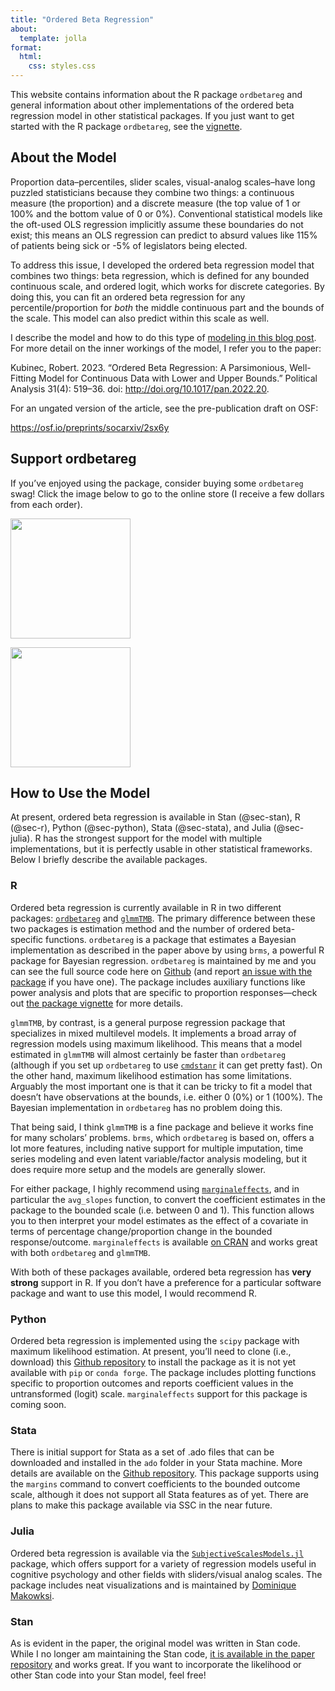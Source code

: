 ```yaml
---
title: "Ordered Beta Regression"
about:
  template: jolla
format:
  html:
    css: styles.css
---
```


This website contains information about the R package `ordbetareg` and general information about other implementations of the ordered beta regression model in other statistical packages. If you just want to get started with the R package `ordbetareg`, see the [vignette](vignettes/package_introduction.html).

## About the Model

Proportion data--percentiles, slider scales, visual-analog scales--have long puzzled statisticians because they combine two things: a continuous measure (the proportion) and a discrete measure (the top value of 1 or 100% and the bottom value of 0 or 0%). Conventional statistical models like the oft-used OLS regression implicitly assume these boundaries do not exist; this means an OLS regression can predict to absurd values like 115% of patients being sick or -5% of legislators being elected.

To address this issue, I developed the ordered beta regression model that combines two things: beta regression, which is defined for any bounded continuous scale, and ordered logit, which works for discrete categories. By doing this, you can fit an ordered beta regression for any percentile/proportion for *both* the middle continuous part and the bounds of the scale. This model can also predict within this scale as well.

I describe the model and how to do this type of [modeling in this blog post](https://www.robertkubinec.com/post/limited_dvs/). For more detail on the inner workings of the model, I refer you to the paper:

Kubinec, Robert. 2023. “Ordered Beta Regression: A Parsimonious, Well-Fitting Model for Continuous Data with Lower and Upper Bounds.” Political Analysis 31(4): 519–36. doi: <http://doi.org/10.1017/pan.2022.20>.

For an ungated version of the article, see the pre-publication draft on OSF:

<https://osf.io/preprints/socarxiv/2sx6y>

## Support ordbetareg

If you've enjoyed using the package, consider buying some `ordbetareg` swag! Click the image below to go to the online store (I receive a few dollars from each order).

::: {layout-ncol=2}
[![](screen1.png){fig-align="center" width="2in"}](https://rmk-designs.printify.me/product/15852280/this-is-not-normal-ordbetareg-t-shirt)

[![](screen2.png){fig-align="center" width="2in"}](https://rmk-designs.printify.me/product/15852502/this-is-not-normal-ordbetareg-coffee-mug)
:::





## How to Use the Model

At present, ordered beta regression is available in Stan (@sec-stan), R (@sec-r), Python (@sec-python), Stata (@sec-stata), and Julia (@sec-julia). R has the strongest support for the model with multiple implementations, but it is perfectly usable in other statistical frameworks. Below I briefly describe the available packages.

### R {#sec-r}

Ordered beta regression is currently available in R in two different packages: [`ordbetareg`](https://cran.r-project.org/web/packages/ordbetareg/index.html) and [`glmmTMB`](https://cran.r-project.org/web/packages/glmmTMB/index.html). The primary difference between these two packages is estimation method and the number of ordered beta-specific functions. `ordbetareg` is a package that estimates a Bayesian implementation as described in the paper above by using `brms`, a powerful R package for Bayesian regression. `ordbetareg` is maintained by me and you can see the full source code here on [Github](https://github.com/saudiwin/ordbetareg_pack) (and report [an issue with the package](https://github.com/saudiwin/ordbetareg_pack/issues) if you have one). The package includes auxiliary functions like power analysis and plots that are specific to proportion responses—check out [the package vignette](https://cran.r-project.org/web/packages/ordbetareg/index.html) for more details.

`glmmTMB`, by contrast, is a general purpose regression package that specializes in mixed multilevel models. It implements a broad array of regression models using maximum likelihood. This means that a model estimated in `glmmTMB` will almost certainly be faster than `ordbetareg` (although if you set up `ordbetareg` to use [`cmdstanr`](https://mc-stan.org/cmdstanr/) it can get pretty fast). On the other hand, maximum likelihood estimation has some limitations. Arguably the most important one is that it can be tricky to fit a model that doesn't have observations at the bounds, i.e. either 0 (0%) or 1 (100%). The Bayesian implementation in `ordbetareg` has no problem doing this.

That being said, I think `glmmTMB` is a fine package and believe it works fine for many scholars' problems. `brms`, which `ordbetareg` is based on, offers a lot more features, including native support for multiple imputation, time series modeling and even latent variable/factor analysis modeling, but it does require more setup and the models are generally slower.

For either package, I highly recommend using [`marginaleffects`](https://marginaleffects.com/), and in particular the `avg_slopes` function, to convert the coefficient estimates in the package to the bounded scale (i.e. between 0 and 1). This function allows you to then interpret your model estimates as the effect of a covariate in terms of percentage change/proportion change in the bounded response/outcome. `marginaleffects` is available [on CRAN](https://cran.r-project.org/web/packages/marginaleffects/index.html) and works great with both `ordbetareg` and `glmmTMB`.

With both of these packages available, ordered beta regression has **very strong** support in R. If you don't have a preference for a particular software package and want to use this model, I would recommend R.

### Python {#sec-python}

Ordered beta regression is implemented using the `scipy` package with maximum likelihood estimation. At present, you'll need to clone (i.e., download) this [Github repository](https://github.com/saudiwin/ordbetareg_py) to install the package as it is not yet available with `pip` or `conda forge`. The package includes plotting functions specific to proportion outcomes and reports coefficient values in the untransformed (logit) scale. `marginaleffects` support for this package is coming soon.

### Stata {#sec-stata}

There is initial support for Stata as a set of .ado files that can be downloaded and installed in the `ado` folder in your Stata machine. More details are available on the [Github repository](https://github.com/saudiwin/ordbetareg_stata). This package supports using the `margins` command to convert coefficients to the bounded outcome scale, although it does not support all Stata features as of yet. There are plans to make this package available via SSC in the near future.

### Julia {#sec-julia}

Ordered beta regression is available via the [`SubjectiveScalesModels.jl`](https://github.com/DominiqueMakowski/SubjectiveScalesModels.jl/tree/825f3fc089e64361e72e1a336003ea78320dc496) package, which offers support for a variety of regression models useful in cognitive psychology and other fields with sliders/visual analog scales. The package includes neat visualizations and is maintained by [Dominique Makowksi](https://dominiquemakowski.github.io/).

### Stan {#sec-stan}

As is evident in the paper, the original model was written in Stan code. While I no longer am maintaining the Stan code, [it is available in the paper repository](https://github.com/saudiwin/ordbetareg/blob/master/beta_logit.stan) and works great. If you want to incorporate the likelihood or other Stan code into your Stan model, feel free!
